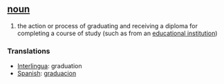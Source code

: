 == [[noun]] ==
# the action or process of graduating and receiving a diploma for completing a course of study (such as from an [[educational institution]])

=== Translations ===
*[[Interlingua]]: graduation
*[[Spanish]]: [[graduacion]]